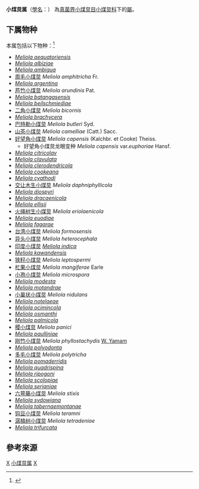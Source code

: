 {{Automatic taxobox
| taxon = Meliola
| authority = [[伊利阿斯·马格努斯·弗里斯|Fr.]], 1825
| type_species = ''[[Meliola_nidulans|Meliola nidulans]]''
| type_species_authority = ([[Lewis_David_de_Schweinitz|Schwein.]]) Cooke
| subdivision_ranks = Species
| subdivision = 
}}

'''小煤炱属'''（[[學名|學名]]：{{lang|la|''Meliola''}}） 為[[真菌界|真菌界]][[小煤炱目|小煤炱目]][[小煤炱科|小煤炱科]]下的[[属_(生物)|屬]]。

==下属物种==
本属包括以下物种：<ref>{{cite web |title=Meliola Fr., 1825 |url=https://www.gbif.org/species/2554020 |website=GBIF |access-date=2022-04-23 |archive-date=2022-06-01 |archive-url=https://web.archive.org/web/20220601012216/https://www.gbif.org/species/2554020 }}</ref>
*''[[Meliola_aequatoriensis|Meliola aequatoriensis]]''
*''[[Meliola_albiziae|Meliola albiziae]]''
*''[[Meliola_ambigua|Meliola ambigua]]''
* [[周毛小煤炱|周毛小煤炱]] ''Meliola amphitricha'' Fr.
*''[[Meliola_argentina|Meliola argentina]]''
* [[芦竹小煤炱|芦竹小煤炱]] ''Meliola arundinis'' Pat.
*''[[Meliola_batangasensis|Meliola batangasensis]]''
*''[[Meliola_beilschmiediae|Meliola beilschmiediae]]''
*[[二角小煤炱|二角小煤炱]] ''Meliola bicornis''
*''[[Meliola_brachycera|Meliola brachycera]]''
* [[巴特勒小煤炱|巴特勒小煤炱]] ''Meliola butleri'' Syd.
* [[山茶小煤炱|山茶小煤炱]] ''Meliola camelliae'' (Catt.) Sacc.
* [[好望角小煤炱|好望角小煤炱]] ''Meliola capensis'' (Kalchbr. et Cooke) Theiss.
** 好望角小煤炱龙眼变种 ''Meliola capensis'' var.''euphoriae'' Hansf.
*''[[Meliola_citricolav|Meliola citricolav]]''
*''[[Meliola_clavulata|Meliola clavulata]]''
*''[[Meliola_clerodendricola|Meliola clerodendricola]]''
*''[[Meliola_cookeana|Meliola cookeana]]''
*''[[Meliola_cyathodi|Meliola cyathodi]]''
* [[交让木生小煤炱|交让木生小煤炱]] ''Meliola daphniphyllicola''
*''[[Meliola_diospyri|Meliola diospyri]]''
*''[[Meliola_dracaenicola|Meliola dracaenicola]]''
*''[[Meliola_ellisii|Meliola ellisii]]''
* [[火绳树生小煤炱|火绳树生小煤炱]] ''Meliola eriolaenicola''
*''[[Meliola_euodiae|Meliola euodiae]]''
*''[[Meliola_fagarae|Meliola fagarae]]''
* [[台湾小煤炱|台湾小煤炱]] ''Meliola formosensis''
* [[异头小煤炱|异头小煤炱]] ''Meliola heterocephala''
* [[印度小煤炱|印度小煤炱]] ''[[Meliola_indica|Meliola indica]]''
*''[[Meliola_kawandensis|Meliola kawandensis]]''
* [[狭籽小煤炱|狭籽小煤炱]] ''Meliola leptospermi''
* [[杧果小煤炱|杧果小煤炱]] ''Meliola mangiferae'' Earle
* [[小孢小煤炱|小孢小煤炱]] ''Meliola microspora''
*''[[Meliola_modesta|Meliola modesta]]''
*''[[Meliola_motandrae|Meliola motandrae]]''
* [[小巢状小煤炱|小巢状小煤炱]] ''Meliola nidulans''
*''[[Meliola_notelaeae|Meliola notelaeae]]''
*''[[Meliola_ocimincola|Meliola ocimincola]]''
*''[[Meliola_osmanthi|Meliola osmanthi]]''
*''[[Meliola_palmicola|Meliola palmicola]]''
* [[稷小煤炱|稷小煤炱]] ''Meliola panici''
*''[[Meliola_paulliniae|Meliola paulliniae]]''
* [[刚竹小煤炱|刚竹小煤炱]] ''Meliola phyllostachydis'' [[W._Yamam|W. Yamam]]
*''[[Meliola_polyodonta|Meliola polyodonta]]''
* [[多毛小煤炱|多毛小煤炱]] ''Meliola polytricha''
* ''[[Meliola_pomaderridis|Meliola pomaderridis]]''
* ''[[Meliola_quadrispina|Meliola quadrispina]]''
* ''[[Meliola_ripogoni|Meliola ripogoni]]''
* ''[[Meliola_scolopiae|Meliola scolopiae]]''
* ''[[Meliola_serjaniae|Meliola serjaniae]]''
* [[六萼藤小煤炱|六萼藤小煤炱]] ''Meliola stixis''
* ''[[Meliola_sydowiana|Meliola sydowiana]]''
* ''[[Meliola_tabernaemontanae|Meliola tabernaemontanae]]''
* [[钩豆小煤炱|钩豆小煤炱]] ''Meliola teramni''
* [[潺槁树小煤炱|潺槁树小煤炱]] ''Meliola tetradeniae''
* ''[[Meliola_trifurcata|Meliola trifurcata]]''

== 參考來源 ==
{{reflist}}
{{taxonbar}}

[[Category:小煤炱科|X]]
[[Category:小煤炱属|]]
[[Category:_1825年描述的分类群|X]]